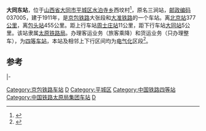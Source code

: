 {{Infobox China railway station
|车站名称 = 大同东站
|图片 = 
|图片介绍 = 
|其他名称 = 
|车站拼音 = Datongdong
|英文名称 = Datongdong Railway Station
|车站代码 = 12389
|电报码 = DDV<ref>{{cite book|author=铁道部电子计算技术中心, 铁道部运输局|title=铁路车站站名代码表：TMIS使用|publisher=中国铁道出版社|location=北京|year=1998|isbn=9787113030995|pages=8}}</ref><ref>{{cite book|author=[[中华人民共和国铁道部|中华人民共和国铁道部]]|title=铁路电报站名略号（2012）|publisher=中国铁道出版社|location=北京|year=2012|unified=15113·3468|pages=22}}</ref>
|拼音码 = DTD
|车站地址 = [[山西省|山西省]][[大同市|大同市]][[平城区|平城区]][[水泊寺乡|水泊寺乡]]西坟村
|坐标 = {{coord|40|6|41|N|113|21|14|E|display=inline,title}}
|归属 = [[太原铁路局|太原铁路局]]
|线路 = [[京包铁路|京包铁路]]、[[大准铁路|大准铁路]]
|车站等级 = [[四等站_(中铁)|四等站]]
}}
'''大同东站'''，位于[[山西省|山西省]][[大同市|大同市]][[平城区|平城区]][[水泊寺乡|水泊寺乡]]西坟村<ref>{{Cite web |url=http://ww.agri.com.cn/railway/1378.htm |title=金农网大同东站 |access-date=2009-08-14 |archive-date=2017-09-04 |archive-url=https://web.archive.org/web/20170904210453/http://ww.agri.com.cn/railway/1378.htm |dead-url=yes }}</ref>，原名三涧站，[[邮政编码|邮政编码]]037005，建于1911年，是[[京包铁路|京包铁路]]大张段和[[大准铁路|大准铁路]]的一个车站。离[[北京站|北京站]]377[[公里|公里]]，离[[包头站|包头站]]455公里。距上行车站[[周士庄站|周士庄站]]11公里，距下行车站[[大同站|大同站]]5公里。该站隶属[[太原铁路局|太原铁路局]]。办理客运业务（旅客乘降）和货运业务（只办理整车），为[[四等站_(中铁)|四等车站]]，本站及相邻上下行区间均为[[电气化|电气化]]区段<ref>{{Cite book|title=中国铁路站名词典|last=孙本祥主编|first=|publisher=北京：中国铁道出版社|year=2003年4月|isbn=7-113-03941-3|location=|pages=131}}</ref>。

==参考==
{{reflist}}

{{start rail box|[[中国铁路|中国铁路]]}}
{{s-inop|[[周士庄站|周士庄站]]|{{站|北京北}}方向}}
{{s-line|[[京包铁路|京包铁路]]}}
{{s-inop|[[大同站|大同站]]|{{站|包头}}方向}}
|-
{{terminus}}
{{s-line|[[大准铁路|大准铁路]]}}
{{s-inop|[[燕庄站|燕庄站]]}}
{{end box}}

{{京包铁路}}
{{大准铁路}}
{{铁路车站小作品}}

[[Category:京包铁路车站|Category:京包铁路车站]]
[[Category:大同市铁路车站|D]]
[[Category:平城区|Category:平城区]]
[[Category:中国铁路四等站|Category:中国铁路四等站]]
[[Category:中国铁路太原局集团车站|Category:中国铁路太原局集团车站]]
[[Category:1911年启用的铁路车站|D]]